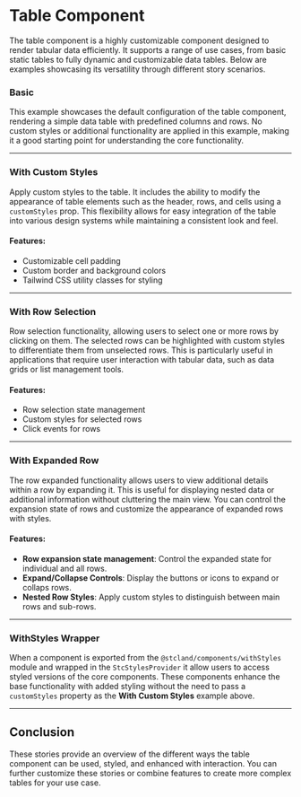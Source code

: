 
<Meta of={TableStories} />

# Table Component

The table component is a highly customizable component designed to render tabular data efficiently. It supports a range of use cases, from basic static tables to fully dynamic and customizable data tables. Below are examples showcasing its versatility through different story scenarios.


### Basic 

This example showcases the default configuration of the table component, rendering a simple data table with predefined columns and rows. No custom styles or additional functionality are applied in this example, making it a good starting point for understanding the core functionality.

<Canvas of={TableStories.Base} />

---

### With Custom Styles

Apply custom styles to the table. It includes the ability to modify the appearance of table elements such as the header, rows, and cells using a `customStyles` prop. This flexibility allows for easy integration of the table into various design systems while maintaining a consistent look and feel.

#### Features:
- Customizable cell padding
- Custom border and background colors
- Tailwind CSS utility classes for styling

<Canvas of={TableStories.WithCustomStyles} />

---

### With Row Selection

Row selection functionality, allowing users to select one or more rows by clicking on them. The selected rows can be highlighted with custom styles to differentiate them from unselected rows. This is particularly useful in applications that require user interaction with tabular data, such as data grids or list management tools.

#### Features:
- Row selection state management
- Custom styles for selected rows
- Click events for rows

<Canvas of={TableStories.WithRowSelected} />

---

### With Expanded Row

The row expanded functionality allows users to view additional details within a row by expanding it. This is useful for displaying nested data or additional information without cluttering the main view. You can control the expansion state of rows and customize the appearance of expanded rows with styles.

#### Features:
- **Row expansion state management**: Control the expanded state for individual and all rows.
- **Expand/Collapse Controls**: Display the buttons or icons to expand or collaps rows.
- **Nested Row Styles**: Apply custom styles to distinguish between main rows and sub-rows.

<Canvas of={TableStories.WithExpandedRows} />

---


### WithStyles Wrapper

When a component is exported from the `@stcland/components/withStyles` module and wrapped in the `StcStylesProvider` it allow 
users to access styled versions of the core components. These components enhance the base functionality with added styling without
the need to pass a `customStyles` property as the **With Custom Styles** example above.


<Canvas of={TableStories.WithStyles} />

---


## Conclusion

These stories provide an overview of the different ways the table component can be used, styled, and enhanced with interaction. You can further customize these stories or combine features to create more complex tables for your use case.
